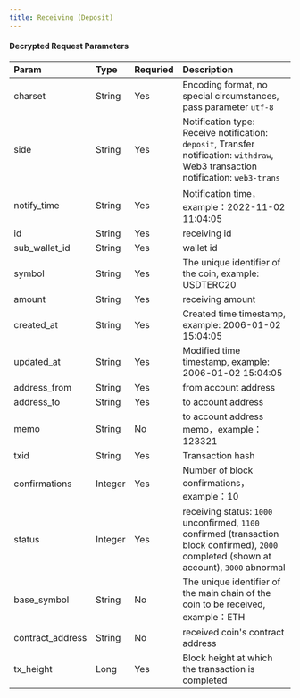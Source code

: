 ---
title: Receiving (Deposit)
---

#### Decrypted Request Parameters


| Param            | Type    | Requried | Description                                                  |
| :--------------- | :------ | :------- | :----------------------------------------------------------- |
| charset          | String  | Yes      | Encoding format, no special circumstances, pass parameter `utf-8` |
| side             | String  | Yes      | Notification type: Receive notification: `deposit`, Transfer notification: `withdraw`, Web3 transaction notification: `web3-trans` |
| notify_time      | String  | Yes      | Notification time，example：2022-11-02 11:04:05              |
| id               | String  | Yes      | receiving id                                                 |
| sub_wallet_id    | String  | Yes      | wallet id                                                |
| symbol           | String  | Yes      | The unique identifier of the coin, example: USDTERC20        |
| amount           | String  | Yes      | receiving amount                                             |
| created_at       | String    | Yes      | Created time timestamp, example: 2006-01-02 15:04:05         |
| updated_at       | String    | Yes      | Modified time timestamp, example: 2006-01-02 15:04:05        |
| address_from     | String  | Yes      | from account address                                         |
| address_to       | String  | Yes      | to account address                                           |
| memo             | String  | No       | to account address memo，example：123321                     |
| txid             | String  | Yes      | Transaction hash                                             |
| confirmations    | Integer | Yes      | Number of block confirmations，example：10                   |
| status           | Integer | Yes      | receiving status: `1000` unconfirmed, `1100` confirmed (transaction block confirmed), `2000` completed (shown at account), `3000` abnormal |
| base_symbol      | String  | No       | The unique identifier of the main chain of the coin to be received, example：ETH |
| contract_address | String  | No       | received coin's contract address                             |
| tx_height        | Long   |Yes   | Block height at which the transaction is completed |

